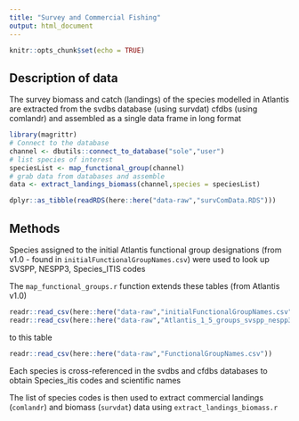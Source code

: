 ```yaml
---
title: "Survey and Commercial Fishing"
output: html_document
---
```


```r
knitr::opts_chunk$set(echo = TRUE)
```

## Description of data

The survey biomass and catch (landings) of the species modelled in Atlantis are extracted from the svdbs database (using survdat) cfdbs (using comlandr) and assembled as a single data frame in long format

```r
library(magrittr)
# Connect to the database
channel <- dbutils::connect_to_database("sole","user")
# list species of interest
speciesList <- map_functional_group(channel)
# grab data from databases and assemble
data <- extract_landings_biomass(channel,species = speciesList)
```
```r
dplyr::as_tibble(readRDS(here::here("data-raw","survComData.RDS")))
```


## Methods

Species assigned to the initial Atlantis functional group designations (from v1.0 - found in `initialFunctionalGroupNames.csv`) were used to look up SVSPP, NESPP3, Species_ITIS codes

The `map_functional_groups.r` function extends these tables (from Atlantis v1.0)
```r
readr::read_csv(here::here("data-raw","initialFunctionalGroupNames.csv"))
readr::read_csv(here::here("data-raw","Atlantis_1_5_groups_svspp_nespp3.csv"))
```
to this table 
```r
readr::read_csv(here::here("data-raw","FunctionalGroupNames.csv"))
```

Each species is cross-referenced in the svdbs and cfdbs databases to obtain Species_itis codes and scientific names

The list of species codes is then used to extract commercial landings (`comlandr`) and biomass (`survdat`) data using `extract_landings_biomass.r`

